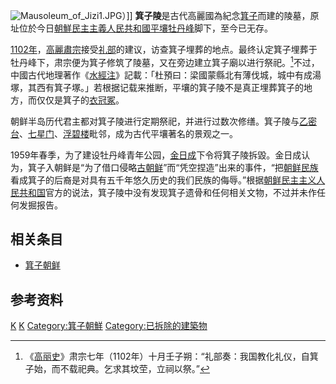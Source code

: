 {{Infobox Korean name
|img=Mausoleum of Jizi2.JPG
|caption=箕子陵（攝於[[朝鮮日治時期|日治時期]]）
| hangul=기자릉
| hanja=箕子陵
| rr=Gija reung
| mr=Kija rǔng
|}}
[[File:Mausoleum_of_Jizi1.JPG|thumb]]）]]
'''箕子陵'''是古代高麗國為紀念[[箕子|箕子]]而建的陵墓，原址位於今日[[朝鮮民主主義人民共和國|朝鮮民主主義人民共和國]][[平壤|平壤]][[牡丹峰|牡丹峰]]脚下，至今已无存。

[[1102年|1102年]]，[[高麗肅宗|高麗肅宗]]接受[[礼部|礼部]]的建议，访查箕子埋葬的地点。最终认定箕子埋葬于牡丹峰下，肃宗便为箕子修筑了陵墓，又在旁边建立箕子廟以进行祭祀。<ref>《[[高丽史|高丽史]]》肃宗七年（1102年）十月壬子朔：“礼部奏：我国教化礼仪，自箕子始，而不载祀典。乞求其坟茔，立祠以祭。”</ref>不过，中國古代地理著作《[[水經注|水經注]]》記載：「杜預曰：梁國蒙縣北有薄伐城，城中有成湯塚，其西有箕子塚。」若根据记载来推断，平壤的箕子陵不是真正埋葬箕子的地方，而仅仅是箕子的[[衣冠冢|衣冠冢]]。

朝鲜半岛历代君主都对箕子陵进行定期祭祀，并进行过数次修缮。箕子陵与[[乙密臺|乙密台]]、[[七星门|七星门]]、[[浮碧楼|浮碧楼]]毗邻，成为古代平壤著名的景观之一。

1959年春季，为了建设牡丹峰青年公园，[[金日成|金日成]]下令将箕子陵拆毀。金日成认为，箕子入朝鲜是“为了借口侵略[[古朝鲜|古朝鲜]]”而“凭空捏造”出来的事件，“把[[朝鲜民族|朝鲜民族]]看成箕子的后裔是对具有五千年悠久历史的我们民族的侮辱。”根据[[朝鲜民主主义人民共和国|朝鲜民主主义人民共和国]]官方的说法，箕子陵中没有发现箕子遗骨和任何相关文物，不过并未作任何发掘报告。
==相关条目==
*[[箕子朝鲜|箕子朝鲜]]

==参考资料==
{{reflist}}

[[Category:平壤市历史|K]]
[[Category:朝鮮墓葬|K]]
[[Category:箕子朝鮮|Category:箕子朝鮮]]
[[Category:已拆除的建築物|Category:已拆除的建築物]]
